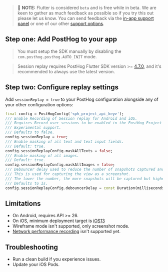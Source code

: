 > 🚧 **NOTE:** Flutter is considered `beta` and is free while in beta. We are keen to gather as much feedback as possible so if you try this out please let us know. You can send feedback via the [in-app support panel](https://us.posthog.com#panel=support%3Afeedback%3Asession_replay%3Alow) or one of our other [support options](/docs/support-options).

## Step one: Add PostHog to your app

> You must setup the SDK manually by disabling the `com.posthog.posthog.AUTO_INIT` mode.


<FlutterInstall />

> Session replay requires PostHog Flutter SDK version >= [4.7.0](https://github.com/PostHog/posthog-flutter/releases), and it's recommended to always use the latest version.

## Step two: Configure replay settings

Add `sessionReplay = true` to your PostHog configuration alongside any of your other configuration options:

```dart
final config = PostHogConfig('<ph_project_api_key>');
/// Enable Recording of Session replay for Android and iOS.
/// Requires Record user sessions to be enabled in the PostHog Project Settings.
/// Experimental support.
/// Defaults to false.
config.sessionReplay = true;
/// Enable masking of all text and text input fields.
/// Default: true.
config.sessionReplayConfig.maskAllTexts = false;
/// Enable masking of all images.
/// Default: true.
config.sessionReplayConfig.maskAllImages = false;
/// Debouncer delay used to reduce the number of snapshots captured and reduce performance impact.
/// This is used for capturing the view as a screenshot.
/// The lower the number, the more snapshots will be captured but higher the performance impact.
/// Defaults to 1s.
config.sessionReplayConfig.debouncerDelay = const Duration(milliseconds: 1000);
```

## Limitations

- On Android, requires API >= 26.
- On iOS, minimum deployment target is [iOS13](/docs/libraries/ios)
- Wireframe mode isn't supported, only screenshot mode.
- [Network performance recording](docs/session-replay/network-recording) isn't supported yet.

## Troubleshooting

- Run a clean build if you experience issues.
- Update your iOS Pods.
